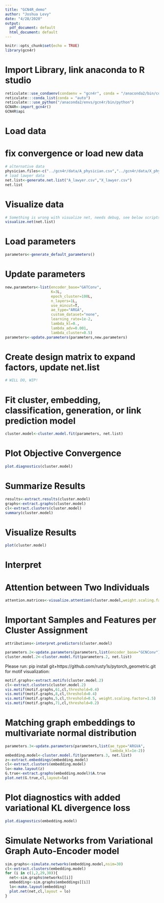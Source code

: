 ```yaml
---
title: "GCN4R_demo"
author: "Joshua Levy"
date: "4/28/2020"
output:
  pdf_document: default
  html_document: default
---
```


```r
knitr::opts_chunk$set(echo = TRUE)
library(gcn4r)
```

# Import Library, link anaconda to R studio
```r
reticulate::use_condaenv(condaenv = "gcn4r", conda = "/anaconda2/bin/conda")
reticulate:::conda_list(conda = "auto")
reticulate:::use_python("/anaconda2/envs/gcn4r/bin/python")
GCN4R<-import_gcn4r()
GCN4R$api
```


# Load data
# fix convergence or load new data
```r
# alternative data
physician.files<-c("../gcn4r/data/A_physician.csv","../gcn4r/data/X_physician.csv")
# load lawyer data
net.list<-generate.net.list("A_lawyer.csv","X_lawyer.csv") 
net.list
```

# Visualize data

```r
# Something is wrong with visualize net, needs debug, see below scripts for more info on plotting actual true graph
visualize.net(net.list)
```

# Load parameters

```r
parameters<-generate_default_parameters()
```

# Update parameters

```r
new.parameters<-list(encoder_base="GATConv",
                     K=3L,
                     epoch_cluster=100L,
                     n_layers=1L,
                     use_mincut=T,
                     ae_type="ARGA",
                     custom_dataset="none",
                     learning_rate=1e-2,
                     lambda_kl=0.,
                     lambda_adv=0.001,
                     lambda_cluster=0.5)
parameters<-update.parameters(parameters,new.parameters)
```


# Create design matrix to expand factors, update net.list
```r
# WILL DO, WIP!
```


# Fit cluster, embedding, classification, generation, or link prediction model
```r
cluster.model<-cluster.model.fit(parameters, net.list)
```

# Plot Objective Convergence
```r
plot.diagnostics(cluster.model)
```

# Summarize Results
```r
results<-extract.results(cluster.model)
graphs<-extract.graphs(cluster.model)
cl<-extract.clusters(cluster.model)
summary(cluster.model)
```


# Visualize Results
```r
plot(cluster.model)
```


# Interpret
# Attention between Two Individuals 
```r
attention.matrices<-visualize.attention(cluster.model,weight.scaling.factor = 4)
```
# Important Samples and Features per Cluster Assignment 
```r
attributions<-interpret.predictors(cluster.model)
```

```r
parameters.2<-update.parameters(parameters,list(encoder_base="GCNConv"))
cluster.model.2<-cluster.model.fit(parameters.2, net.list)
```
Please run: pip install git+https://github.com/rusty1s/pytorch_geometric.git for motif visualization:
```r
motif.graphs<-extract.motifs(cluster.model.2)
cl<-extract.clusters(cluster.model.2)
vis.motif(motif.graphs,61,cl,threshold=0.4)
vis.motif(motif.graphs,8,cl,threshold=0.4)
vis.motif(motif.graphs,5,cl,threshold=0.5, weight.scaling.factor=1.5)
vis.motif(motif.graphs,71,cl,threshold=0.2)
```
# Matching graph embeddings to multivariate normal distribution
```r
parameters.3<-update.parameters(parameters,list(ae_type="ARGVA",
                                                lambda_kl=1e-2))
embedding.model<-cluster.model.fit(parameters.3, net.list)
z<-extract.embeddings(embedding.model)
cl<-extract.clusters(embedding.model)
lo<-make.layout(z)
G.true<-extract.graphs(embedding.model)$A.true
plot.net(G.true,cl,layout=lo)
```
# Plot diagnostics with added variational KL divergence loss
```r
plot.diagnostics(embedding.model)
```


# Simulate Networks from Variational Graph Auto-Encoder model
```r
sim.graphs<-simulate.networks(embedding.model,nsim=30)
cl<-extract.clusters(embedding.model)
for (i in c(1,2,29,30)){
  net<-sim.graphs$networks[[i]]
  embedding<-sim.graphs$embeddings[[i]]
  lo<-make.layout(embedding)
  plot.net(net,cl,layout = lo)
}

```



